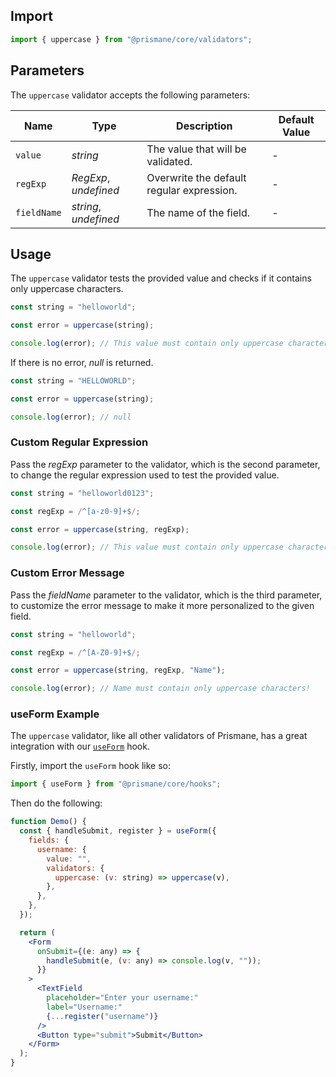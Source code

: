 ## Import

```js
import { uppercase } from "@prismane/core/validators";
```

## Parameters

The `uppercase` validator accepts the following parameters:

| Name        | Type                  | Description                               | Default Value |
| ----------- | --------------------- | ----------------------------------------- | ------------- |
| `value`     | _string_              | The value that will be validated.         | -             |
| `regExp`    | _RegExp_, _undefined_ | Overwrite the default regular expression. | -             |
| `fieldName` | _string_, _undefined_ | The name of the field.                    | -             |

## Usage

The `uppercase` validator tests the provided value and checks if it contains only uppercase characters.

```ts
const string = "helloworld";

const error = uppercase(string);

console.log(error); // This value must contain only uppercase characters!
```

If there is no error, _null_ is returned.

```ts
const string = "HELLOWORLD";

const error = uppercase(string);

console.log(error); // null
```

### Custom Regular Expression

Pass the _regExp_ parameter to the validator, which is the second parameter, to change the regular expression used to test the provided value.

```ts
const string = "helloworld0123";

const regExp = /^[a-z0-9]+$/;

const error = uppercase(string, regExp);

console.log(error); // This value must contain only uppercase characters!
```

### Custom Error Message

Pass the _fieldName_ parameter to the validator, which is the third parameter, to customize the error message to make it more personalized to the given field.

```ts
const string = "helloworld";

const regExp = /^[A-Z0-9]+$/;

const error = uppercase(string, regExp, "Name");

console.log(error); // Name must contain only uppercase characters!
```

### useForm Example

The `uppercase` validator, like all other validators of Prismane, has a great integration with our [`useForm`](/docs/hooks/use-form) hook.

Firstly, import the `useForm` hook like so:

```js
import { useForm } from "@prismane/core/hooks";
```

Then do the following:

```jsx preview
function Demo() {
  const { handleSubmit, register } = useForm({
    fields: {
      username: {
        value: "",
        validators: {
          uppercase: (v: string) => uppercase(v),
        },
      },
    },
  });

  return (
    <Form
      onSubmit={(e: any) => {
        handleSubmit(e, (v: any) => console.log(v, ""));
      }}
    >
      <TextField
        placeholder="Enter your username:"
        label="Username:"
        {...register("username")}
      />
      <Button type="submit">Submit</Button>
    </Form>
  );
}
```
